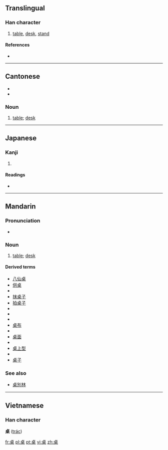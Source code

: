 {{also|棹}}
==Translingual==

===Han character===
{{Han char|rn=75|rad=木|as=06|sn=10|four=2190<sub>4</sub>|canj=卜日木 (YAD)}}

# [[table]], [[desk]], [[stand]]

====References====
* {{Han ref|kx=0525.130|dkj=14766|dj=0914.080|hdz=21198.010|uh=684C|ud=26700|bh=AEE0|bd=44768}}

----

==Cantonese==
* {{IPA|/tsʰœ̄ːk/|lang=yue}}
* {{IPA|/tsœ̄ːk/|lang=yue}}

===Noun===
{{infl|yue|noun|traditional and simplified||Jyutping|[[coek3]] or [[zoek3]]}}

# [[table]]; [[desk]]

----

==Japanese==

===Kanji===
{{ja-kanji|grade=|rs=木06}}

# {{defn|Japanese|sort=木06}}

====Readings====
* {{ja-readings|on=[[たく]] (taku)|kun=}}

----

==Mandarin==

===Pronunciation===
* {{IPA|[ tʂuɔ˥˥ ]|lang=cmn}}

===Noun===
{{cmn-noun|ts|pin=zhuō|pint=zhuo1|rs=木06}}

# [[table]]; [[desk]]

====Derived terms====
* [[八仙桌]]
* [[供桌]]
* {{zh-ts|課桌|课桌}}
* [[抹桌子]]
* [[拍桌子]]
* {{zh-ts|書桌|书桌}}
* {{zh-ts|圓桌|圆桌}}
* {{zh-ts|圓桌會議|圆桌会议}}
* [[桌布]]
* {{zh-ts|桌燈|桌灯}}
* [[桌面]]
* {{zh-ts|桌面系統|桌面系统}}
* [[桌上型]]
* {{zh-ts|桌上型電腦|桌上型电脑}}
* [[桌子]]

===See also===
* [[桌別林]]

----

==Vietnamese==
===Han character===
'''桌''' ([[trác]])

[[fr:桌]]
[[pl:桌]]
[[pt:桌]]
[[vi:桌]]
[[zh:桌]]